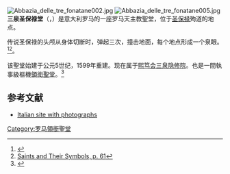 [[File:Abbazia_delle_tre_fonatane002.jpg|thumb]]
[[File:Abbazia_delle_tre_fonatane005.jpg|thumb]]
'''三泉圣保禄堂'''（{{lang-it|San Paolo alle Tre Fontane}}，{{lang-it|Sancti Pauli ad Aquas Salvias}}）是意大利罗马的一座罗马天主教聖堂，位于[[圣保禄|圣保禄]]殉道的地点。 

传说圣保禄的头颅从身体切断时，弹起三次，撞击地面，每个地点形成一个泉眼。<ref>{{Cite web |url=http://www.aquinasandmore.com/catholic-articles/The-Martyrdom-of-St.-Paul/article/113 |title=The Martyrdom of St Paul |access-date=2011-07-28 |archive-url=https://web.archive.org/web/20170324144851/http://www.aquinasandmore.com/catholic-articles/the-martyrdom-of-st.-paul/article/113 |archive-date=2017-03-24 |dead-url=yes }}</ref><ref>[http://books.google.com/books?id=D_aF50Lo8lQC&pg=PA61&lpg=PA61&dq=St+Paul+martyrdom+head+three&source=bl&ots=-4Vx0ytFtx&sig=XLVUPYPbq-8KfzqeSALkPeUsbZc&hl=en&ei=YOuZTcbaCojMhAfpqeHrCA&sa=X&oi=book_result&ct=result&resnum=10&ved=0CFsQ6AEwCQ#v=onepage&q=St%20Paul%20martyrdom%20head%20three&f=false Saints and Their Symbols, p. 61]</ref>。

该聖堂始建于公元5世纪，1599年重建。现在属于[[熙笃会|熙笃会]][[三泉隐修院|三泉隐修院]]。也是一間執事級樞機[[領銜聖堂|領銜聖堂]]。<ref>{{cite web|title=S. Paolo alle Tre Fontane (Cardinal Titular Church)|url=http://www.catholic-hierarchy.org/diocese/d1p18.html|publisher=Catholic-hierarchy.org|accessdate=2012-09-18|archive-date=2012-10-24|archive-url=https://web.archive.org/web/20121024005248/http://www.catholic-hierarchy.org/diocese/d1p18.html|dead-url=no}}</ref>

==参考文献==
{{Reflist}}
* [http://www.mariadinazareth.it/www2005/Apparizioni/Apparizione%20Itri%20approfondimenti/San%20Paolo%20alle%20Tre%20Fontane.htm Italian site with photographs]{{Wayback|url=http://www.mariadinazareth.it/www2005/Apparizioni/Apparizione%20Itri%20approfondimenti/San%20Paolo%20alle%20Tre%20Fontane.htm |date=20110726151513 }}
{{Coord|41|50|4.08|N|12|28|59.52|E|region:IT|display=title}}
{{罗马地标}}
{{DEFAULTSORT:San Paolo Alle Tre Fontane}}
[[Category:罗马領銜聖堂|Category:罗马領銜聖堂]]
